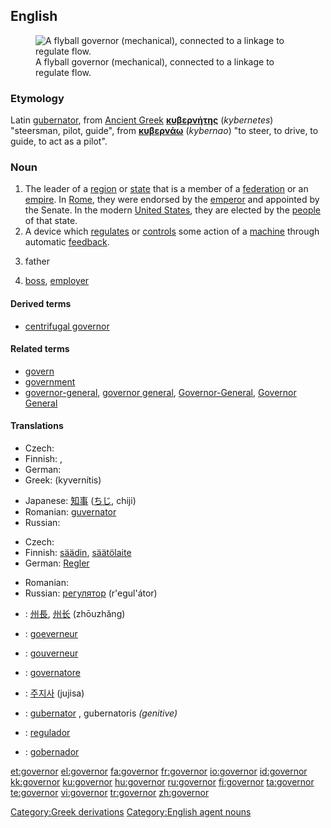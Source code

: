 {{wikipedia}}
==English==
[[Image:Centrifugal governor.png|thumb|right|A flyball governor (mechanical), connected to a linkage to regulate flow.]]

===Etymology===
[[Category:Greek derivations]]
Latin [[gubernator]], from [[Ancient Greek]] '''[[κυβερνήτης]]''' (''kybernetes'') "steersman, pilot, guide", from '''[[κυβερνάω]]''' (''kybernao'') "to steer, to drive, to guide, to act as a pilot".

===Noun===
{{en-noun}}

#The leader of a [[region]] or [[state]] that is a member of a [[federation]] or an [[empire]].  In [[Roman Empire|Rome]], they were endorsed by the [[emperor]] and appointed by the Senate.  In the modern [[United States]], they are elected by the [[people]] of that state.
#A device which [[regulate]]s or [[control]]s some action of a [[machine]] through automatic [[feedback]].
#{{informal}} father
#{{informal}} [[boss]], [[employer]]

====Derived terms====
* [[centrifugal governor]]

====Related terms====
*[[govern]]
*[[government]]
*[[governor-general]], [[governor general]], [[Governor-General]], [[Governor General]]

====Translations====
{{trans-top|leader of a region or state}}
* Czech: {{t-|cs|guvernér|m}}
* Finnish: {{t-|fi|kuvernööri}}, {{t-|fi|maaherra}}
* German: {{t+|de|Gouverneur|m}}
* Greek: {{t+|el|κυβερνήτης|m|sc=Grek}} (kyvernítis)
{{trans-mid}}
* Japanese: [[知事]] ([[ちじ]], chiji)
* Romanian: [[guvernator]] {{n}}
* Russian: {{t+|ru|губернатор|m|tr=gub'ernátor|sc=Cyrl}}
{{trans-bottom}}

{{trans-top|device which regulates or controls}}
* Czech: {{t-|cs|regulátor|m}}
* Finnish: [[säädin]], [[säätölaite]]
* German: [[Regler]] {{m}}
{{trans-mid}}
* Romanian: {{t-|ro|regulator|m}}
* Russian: [[регулятор]] (r'egul'átor) {{m}}
{{trans-bottom}}

{{checktrans-top}}
*{{ttbc|Chinese}}: [[州長]], [[州长]] (zhōuzhǎng)
*{{ttbc|Dutch}}: [[goeverneur]] {{m}}
*{{ttbc|French}}: [[gouverneur]] {{m}}
*{{ttbc|Italian}}: [[governatore]] {{m}}
*{{ttbc|Korean}}: [[주지사]] (jujisa)
*{{ttbc|Latin}}: [[gubernator]] {{m}}, gubernatoris ''(genitive)''
*{{ttbc|Portuguese}}: [[regulador]] {{m}}
*{{ttbc|Spanish}}: [[gobernador]] {{m}}
{{checktrans-bottom}}

[[Category:English agent nouns]]

[[et:governor]]
[[el:governor]]
[[fa:governor]]
[[fr:governor]]
[[io:governor]]
[[id:governor]]
[[kk:governor]]
[[ku:governor]]
[[hu:governor]]
[[ru:governor]]
[[fi:governor]]
[[ta:governor]]
[[te:governor]]
[[vi:governor]]
[[tr:governor]]
[[zh:governor]]